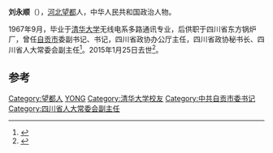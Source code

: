 '''刘永顺'''（{{bd|1941年||2015年|1月25日}}），[[河北|河北]][[望都|望都]]人，中华人民共和国政治人物。

1967年9月，毕业于[[清华大学|清华大学]]无线电系多路通讯专业，后供职于四川省东方锅炉厂，曾任[[自贡市|自贡市]]委副书记、书记，四川省政协办公厅主任，四川省政协秘书长、四川省人大常委会副主任<ref>{{cite news|title=百姓心中的“刘大人”  ———记四川省人大常委会副主任刘永顺|url=http://www.envir.gov.cn/info/2000/11/1121167.htm|accessdate=2015-02-03|newspaper=《中国环境报》2000-11-16第二版|archive-date=2018-09-29|archive-url=https://web.archive.org/web/20180929092944/http://www.envir.gov.cn/info/2000/11/1121167.htm|dead-url=no}}</ref>。2015年1月25日去世<ref>{{cite news|title=刘永顺同志逝世|url=http://cpc.people.com.cn/n/2015/0203/c87393-26496313.html|accessdate=2015-02-03|newspaper=人民网|archive-date=2018-10-02|archive-url=https://web.archive.org/web/20181002001500/http://cpc.people.com.cn/n/2015/0203/c87393-26496313.html|dead-url=no}}</ref>。

==参考==
{{reflist}}
{{中国政治人物小作品}}

[[Category:望都人|Category:望都人]]
[[Category:刘姓|YONG]]
[[Category:清华大学校友|Category:清华大学校友]]
[[Category:中共自贡市委书记|Category:中共自贡市委书记]]
[[Category:四川省人大常委会副主任|Category:四川省人大常委会副主任]]